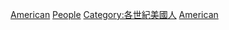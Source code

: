 {{Commons category|21st-century people of the United States}}

[[Category:21世紀各國人物|American]]
[[Category:21世紀美國|People]]
[[Category:各世紀美國人|Category:各世紀美國人]]
[[Category:21世紀北美洲人|American]]
